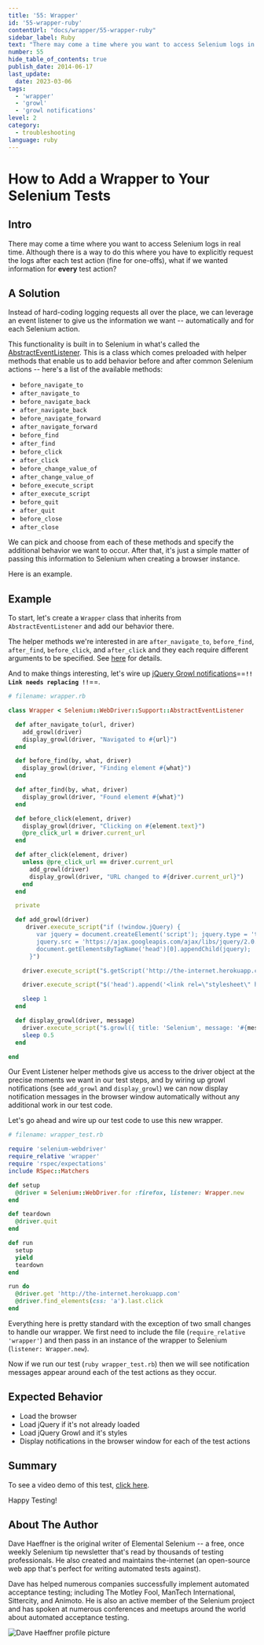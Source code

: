 ```yaml
---
title: '55: Wrapper'
id: '55-wrapper-ruby'
contentUrl: "docs/wrapper/55-wrapper-ruby"
sidebar_label: Ruby
text: "There may come a time where you want to access Selenium logs in real time. Although there is a way to do this where you have to explicitly request the logs after each test action, what if we wanted information for every test action?"
number: 55
hide_table_of_contents: true
publish_date: 2014-06-17
last_update:
  date: 2023-03-06
tags:
  - 'wrapper'
  - 'growl'
  - 'growl notifications'
level: 2
category:
  - troubleshooting
language: ruby
---
```


# How to Add a Wrapper to Your Selenium Tests

## Intro

There may come a time where you want to access Selenium logs in real time. Although there is a way to do this where you have to explicitly request the logs after each test action (fine for one-offs), what if we wanted information for **every** test action?

## A Solution

Instead of hard-coding logging requests all over the place, we can leverage an event listener to give us the information we want -- automatically and for each Selenium action.

This functionality is built in to Selenium in what's called the [AbstractEventListener](https://code.google.com/p/selenium/source/browse/rb/lib/selenium/webdriver/support/abstract_event_listener.rb). This is a class which comes preloaded with helper methods that enable us to add behavior before and after common Selenium actions -- here's a list of the available methods:

- `before_navigate_to`
- `after_navigate_to`
- `before_navigate_back`
- `after_navigate_back`
- `before_navigate_forward`
- `after_navigate_forward`
- `before_find`
- `after_find`
- `before_click`
- `after_click`
- `before_change_value_of`
- `after_change_value_of`
- `before_execute_script`
- `after_execute_script`
- `before_quit`
- `after_quit`
- `before_close`
- `after_close`

We can pick and choose from each of these methods and specify the additional behavior we want to occur. After that, it's just a simple matter of passing this information to Selenium when creating a browser instance.

Here is an example.

## Example

To start, let's create a `Wrapper` class that inherits from `AbstractEventListener` and add our behavior there.

The helper methods we're interested in are `after_navigate_to`, `before_find`, `after_find`, `before_click`, and `after_click` and they each require different arguments to be specified. See [here](https://code.google.com/p/selenium/source/browse/rb/lib/selenium/webdriver/support/abstract_event_listener.rb#30) for details.

And to make things interesting, let's wire up [jQuery Growl notifications](http://elementalselenium.com/tips/53-growl)==**`!! Link needs replacing !!`**==.

```ruby
# filename: wrapper.rb

class Wrapper < Selenium::WebDriver::Support::AbstractEventListener

  def after_navigate_to(url, driver)
    add_growl(driver)
    display_growl(driver, "Navigated to #{url}")
  end

  def before_find(by, what, driver)
    display_growl(driver, "Finding element #{what}")
  end

  def after_find(by, what, driver)
    display_growl(driver, "Found element #{what}")
  end

  def before_click(element, driver)
    display_growl(driver, "Clicking on #{element.text}")
    @pre_click_url = driver.current_url
  end

  def after_click(element, driver)
    unless @pre_click_url == driver.current_url
      add_growl(driver)
      display_growl(driver, "URL changed to #{driver.current_url}")
    end
  end

  private

  def add_growl(driver)
     driver.execute_script("if (!window.jQuery) {
        var jquery = document.createElement('script'); jquery.type = 'text/javascript';
        jquery.src = 'https://ajax.googleapis.com/ajax/libs/jquery/2.0.2/jquery.min.js';
        document.getElementsByTagName('head')[0].appendChild(jquery);
      }")

    driver.execute_script("$.getScript('http://the-internet.herokuapp.com/js/vendor/jquery.growl.js')")

    driver.execute_script("$('head').append('<link rel=\"stylesheet\" href=\"http://the-internet.herokuapp.com/css/jquery.growl.css\" type=\"text/css\" />');")

    sleep 1
  end

  def display_growl(driver, message)
    driver.execute_script("$.growl({ title: 'Selenium', message: '#{message}' });")
    sleep 0.5
  end

end
```

Our Event Listener helper methods give us access to the driver object at the precise moments we want in our test steps, and by wiring up growl notifications (see `add_growl` and `display_growl`) we can now display notification messages in the browser window automatically without any additional work in our test code.

Let's go ahead and wire up our test code to use this new wrapper.

```ruby
# filename: wrapper_test.rb

require 'selenium-webdriver'
require_relative 'wrapper'
require 'rspec/expectations'
include RSpec::Matchers

def setup
  @driver = Selenium::WebDriver.for :firefox, listener: Wrapper.new
end

def teardown
  @driver.quit
end

def run
  setup
  yield
  teardown
end

run do
  @driver.get 'http://the-internet.herokuapp.com'
  @driver.find_elements(css: 'a').last.click
end
```

Everything here is pretty standard with the exception of two small changes to handle our wrapper. We first need to include the file (`require_relative 'wrapper'`) and then pass in an instance of the wrapper to Selenium (`listener: Wrapper.new`).

Now if we run our test (`ruby wrapper_test.rb`) then we will see notification messages appear around each of the test actions as they occur.

## Expected Behavior

- Load the browser
- Load jQuery if it's not already loaded
- Load jQuery Growl and it's styles
- Display notifications in the browser window for each of the test actions

## Summary

To see a video demo of this test, [click here](https://vimeo.com/98736887).

Happy Testing!

## About The Author

Dave Haeffner is the original writer of Elemental Selenium -- a free, once weekly Selenium tip newsletter that's read by thousands of testing professionals. He also created and maintains the-internet (an open-source web app that's perfect for writing automated tests against).

Dave has helped numerous companies successfully implement automated acceptance testing; including The Motley Fool, ManTech International, Sittercity, and Animoto. He is also an active member of the Selenium project and has spoken at numerous conferences and meetups around the world about automated acceptance testing.

![Dave Haeffner profile picture](/img/authors/dave-haeffner.jpeg#author-img 'a title')
